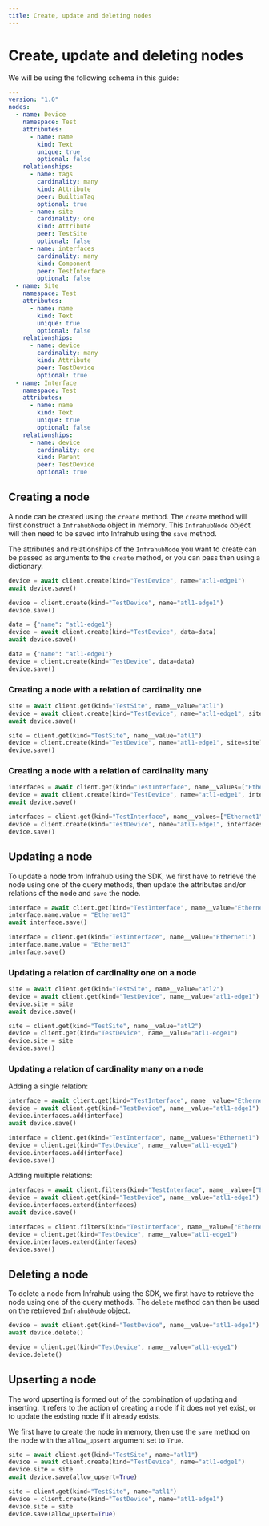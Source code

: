 ```yaml
---
title: Create, update and deleting nodes
---
```


# Create, update and deleting nodes

We will be using the following schema in this guide:

```yaml
---
version: "1.0"
nodes:
  - name: Device
    namespace: Test
    attributes:
      - name: name
        kind: Text
        unique: true
        optional: false
    relationships:
      - name: tags
        cardinality: many
        kind: Attribute
        peer: BuiltinTag
        optional: true
      - name: site
        cardinality: one
        kind: Attribute
        peer: TestSite
        optional: false
      - name: interfaces
        cardinality: many
        kind: Component
        peer: TestInterface
        optional: false
  - name: Site
    namespace: Test
    attributes:
      - name: name
        kind: Text
        unique: true
        optional: false
    relationships:
      - name: device
        cardinality: many
        kind: Attribute
        peer: TestDevice
        optional: true
  - name: Interface
    namespace: Test
    attributes:
      - name: name
        kind: Text
        unique: true
        optional: false
    relationships:
      - name: device
        cardinality: one
        kind: Parent
        peer: TestDevice
        optional: true
```

## Creating a node

A node can be created using the `create` method. The `create` method will first construct a `InfrahubNode` object in memory. This `InfrahubNode` object will then need to be saved into Infrahub using the `save` method.

The attributes and relationships of the `InfrahubNode` you want to create can be passed as arguments to the `create` method, or you can pass then using a dictionary.

<Tabs groupId="async-sync">
  <TabItem value="Async" default>

  ```python
  device = await client.create(kind="TestDevice", name="atl1-edge1")
  await device.save()
  ```

  </TabItem>
  <TabItem value="Sync" default>

  ```python
  device = client.create(kind="TestDevice", name="atl1-edge1")
  device.save()
  ```

  </TabItem>
</Tabs>

<Tabs groupId="async-sync">
  <TabItem value="Async" default>

  ```python
  data = {"name": "atl1-edge1"}
  device = await client.create(kind="TestDevice", data=data)
  await device.save()
  ```

  </TabItem>
  <TabItem value="Sync" default>

  ```python
  data = {"name": "atl1-edge1"}
  device = client.create(kind="TestDevice", data=data)
  device.save()
  ```

  </TabItem>
</Tabs>

### Creating a node with a relation of cardinality one

<Tabs groupId="async-sync">
  <TabItem value="Async" default>

  ```python
  site = await client.get(kind="TestSite", name__value="atl1")
  device = await client.create(kind="TestDevice", name="atl1-edge1", site=site)
  await device.save()
  ```

  </TabItem>
  <TabItem value="Sync" default>

  ```python
  site = client.get(kind="TestSite", name__value="atl1")
  device = client.create(kind="TestDevice", name="atl1-edge1", site=site)
  device.save()
  ```

  </TabItem>
</Tabs>

### Creating a node with a relation of cardinality many

<Tabs groupId="async-sync">
  <TabItem value="Async" default>

  ```python
  interfaces = await client.get(kind="TestInterface", name__values=["Ethernet1", "Ethernet2"])
  device = await client.create(kind="TestDevice", name="atl1-edge1", interfaces=interfaces)
  await device.save()
  ```

  </TabItem>
  <TabItem value="Sync" default>

  ```python
  interfaces = client.get(kind="TestInterface", name__values=["Ethernet1", "Ethernet2"])
  device = client.create(kind="TestDevice", name="atl1-edge1", interfaces=interfaces)
  device.save()
  ```

  </TabItem>
</Tabs>

## Updating a node

To update a node from Infrahub using the SDK, we first have to retrieve the node using one of the query methods, then update the attributes and/or relations of the node and `save` the node.

<Tabs groupId="async-sync">
  <TabItem value="Async" default>

  ```python
  interface = await client.get(kind="TestInterface", name__value="Ethernet1")
  interface.name.value = "Ethernet3"
  await interface.save()
  ```

  </TabItem>
  <TabItem value="Sync" default>

  ```python
  interface = client.get(kind="TestInterface", name__value="Ethernet1")
  interface.name.value = "Ethernet3"
  interface.save()
  ```

  </TabItem>
</Tabs>

### Updating a relation of cardinality one on a node

<Tabs groupId="async-sync">
  <TabItem value="Async" default>

  ```python
  site = await client.get(kind="TestSite", name__value="atl2")
  device = await client.get(kind="TestDevice", name__value="atl1-edge1")
  device.site = site
  await device.save()
  ```

  </TabItem>
  <TabItem value="Sync" default>

  ```python
  site = client.get(kind="TestSite", name__value="atl2")
  device = client.get(kind="TestDevice", name__value="atl1-edge1")
  device.site = site
  device.save()
  ```

  </TabItem>
</Tabs>

### Updating a relation of cardinality many on a node

Adding a single relation:
<Tabs groupId="async-sync">
  <TabItem value="Async" default>

  ```python
  interface = await client.get(kind="TestInterface", name__value="Ethernet1")
  device = await client.get(kind="TestDevice", name__value="atl1-edge1")
  device.interfaces.add(interface)
  await device.save()
  ```

  </TabItem>
  <TabItem value="Sync" default>

  ```python
  interface = client.get(kind="TestInterface", name__values="Ethernet1")
  device = client.get(kind="TestDevice", name__value="atl1-edge1")
  device.interfaces.add(interface)
  device.save()
  ```

  </TabItem>
</Tabs>

Adding multiple relations:
<Tabs groupId="async-sync">
  <TabItem value="Async" default>

  ```python
  interfaces = await client.filters(kind="TestInterface", name__value=["Ethernet1", "Ethernet2"])
  device = await client.get(kind="TestDevice", name__value="atl1-edge1")
  device.interfaces.extend(interfaces)
  await device.save()
  ```

  </TabItem>
  <TabItem value="Sync" default>

  ```python
  interfaces = client.filters(kind="TestInterface", name__value=["Ethernet1", "Ethernet2"])
  device = client.get(kind="TestDevice", name__value="atl1-edge1")
  device.interfaces.extend(interfaces)
  device.save()
  ```

  </TabItem>
</Tabs>

## Deleting a node

To delete a node from Infrahub using the SDK, we first have to retrieve the node using one of the query methods. The `delete` method can then be used on the retrieved `InfrahubNode` object.

<Tabs groupId="async-sync">
  <TabItem value="Async" default>

  ```python
  device = await client.get(kind="TestDevice", name__value="atl1-edge1")
  await device.delete()
  ```

  </TabItem>
  <TabItem value="Sync" default>

  ```python
  device = client.get(kind="TestDevice", name__value="atl1-edge1")
  device.delete()
  ```

  </TabItem>
</Tabs>

## Upserting a node

The word upserting is formed out of the combination of updating and inserting. It refers to the action of creating a node if it does not yet exist, or to update the existing node if it already exists.

We first have to create the node in memory, then use the `save` method on the node with the `allow_upsert` argument set to `True`.

<Tabs groupId="async-sync">
   <TabItem value="Async" default>

   ```python
   site = await client.get(kind="TestSite", name="atl1")
   device = await client.create(kind="TestDevice", name="atl1-edge1")
   device.site = site
   await device.save(allow_upsert=True)
   ```

   </TabItem>
   <TabItem value="Sync" default>

   ```python
   site = client.get(kind="TestSite", name="atl1")
   device = client.create(kind="TestDevice", name="atl1-edge1")
   device.site = site
   device.save(allow_upsert=True)
   ```

   </TabItem>
 </Tabs>
